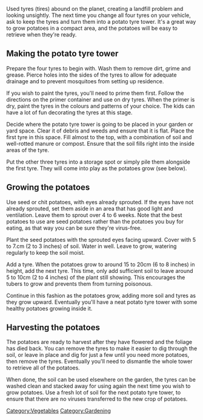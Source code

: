 Used tyres (tires) abound on the planet, creating a landfill problem and looking unsightly. The next time you change all four tyres on your vehicle, ask to keep the tyres and turn them into a potato tyre tower. It's a great way to grow potatoes in a compact area, and the potatoes will be easy to retrieve when they're ready.

== Making the potato tyre tower ==
Prepare the four tyres to begin with. Wash them to remove dirt, grime and grease. Pierce holes into the sides of the tyres to allow for adequate drainage and to prevent mosquitoes from setting up residence.

If you wish to paint the tyres, you'll need to prime them first. Follow the directions on the primer container and use on dry tyres. When the primer is dry, paint the tyres in the colours and patterns of your choice. The kids can have a lot of fun decorating the tyres at this stage.

Decide where the potato tyre tower is going to be placed in your garden or yard space. Clear it of debris and weeds and ensure that it is flat. Place the first tyre in this space. Fill almost to the top, with a combination of soil and well-rotted manure or compost. Ensure that the soil fills right into the inside areas of the tyre.

Put the other three tyres into a storage spot or simply pile them alongside the first tyre. They will come into play as the potatoes grow (see below).

== Growing the potatoes ==
Use seed or chit potatoes, with eyes already sprouted. If the eyes have not already sprouted, set them aside in an area that has good light and ventilation. Leave them to sprout over 4 to 6 weeks. Note that the best potatoes to use are seed potatoes rather than the potatoes you buy for eating, as that way you can be sure they're virus-free.

Plant the seed potatoes with the sprouted eyes facing upward. Cover with 5 to 7.cm (2 to 3 inches) of soil. Water in well. Leave to grow, watering regularly to keep the soil moist.

Add a tyre. When the potatoes grow to around 15 to 20cm (6 to 8 inches) in height, add the next tyre. This time, only add sufficient soil to leave around 5 to 10cm (2 to 4 inches) of the plant still showing. This encourages the tubers to grow and prevents them from turning poisonous.

Continue in this fashion as the potatoes grow, adding more soil and tyres as they grow upward. Eventually you'll have a neat potato tyre tower with some healthy potatoes growing inside it.

== Harvesting the potatoes ==

The potatoes are ready to harvest after they have flowered and the foliage has died back. You can remove the tyres to make it easier to dig through the soil, or leave in place and dig for just a few until you need more potatoes, then remove the tyres. Eventually you'll need to dismantle the whole tower to retrieve all of the potatoes.

When done, the soil can be used elsewhere on the garden, the tyres can be washed clean and stacked away for using again the next time you wish to grow potatoes. Use a fresh lot of soil for the next potato tyre tower, to ensure that there are no viruses transferred to the new crop of potatoes.



[[Category:Vegetables]]
[[Category:Gardening]]